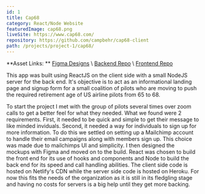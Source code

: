```yaml
---
id: 1
title: Cap68
category: React/Node Website
featuredImage: cap68.png
liveSite: https://www.cap68.com/
repository: https://github.com/campbehr/cap68-client
path: /projects/project-1/cap68/
---
```


**Asset Links: **
[Figma Designs](https://www.figma.com/file/mzlLHA7FxOEFsb5mWQYpNX/CAP68?node-id=0%3A1) \\ [Backend Repo](https://github.com/campbehr/cap68-server) \\ [Frontend Repo](https://github.com/campbehr/cap68-client)

This app was built using ReactJS on the client side with a small NodeJS server for the back end. It's objective is to act as an informational landing page and signup form for a small coalition of pilots who are moving to push the required retirement age of US airline pilots from 65 to 68.

To start the project I met with the group of pilots several times over zoom calls to get a better feel for what they needed. What we found were 2 requirements. First, it needed to be quick and simple to get their message to like minded inviduals. Second, it needed a way for individuals to sign up for more information. To do this we settled on setting up a Mailchimp account to handle their email campaigns along with members sign up. This choice was made due to mailchimps UI and simplicity. I then designed the mockups with Figma and moved on to the build. React was chosen to build the front end for its use of hooks and components and Node to build the back end for its speed and call handling abilities. The client side code is hosted on Netlify's CDN while the server side code is hosted on Heroku. For now this fits the needs of the organization as it is still in its fledgling stage and having no costs for servers is a big help until they get more backing.
